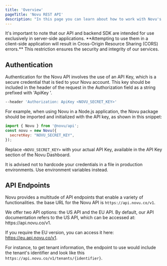```yaml
---
title: 'Overview'
pageTitle: 'Novu REST API'
description: "In this page you can learn about how to work with Novu's API"
---
```


<Callout>
  It's important to note that our API and backend SDK are intended for use exclusively in
  server-side applications. **Attempting to use them in a client-side application will result in
  Cross-Origin Resource Sharing (CORS) errors.** This restriction ensures the security and integrity
  of our services.
</Callout>

## Authentication

Authentication for the Novu API involves the use of an API Key, which is a secure credential that is tied to your Novu account. This key should be included in the header of the request in the Authorization field as a string prefixed with 'ApiKey '.

```bash
--header 'Authorization: ApiKey <NOVU_SECRET_KEY>'
```

For example, when using Novu in a Node.js application, the Novu package should be imported and initialized with the API key, as shown in this snippet:

```javascript
import { Novu } from '@novu/api';
const novu = new Novu({
  secretKey: "NOVU_SECRET_KEY",
});
```

Replace `<NOVU_SECRET_KEY>` with your actual API Key, available in the API Key section of the Novu Dashboard.

<Callout type="warn">
  It is advised not to hardcode your credentials in a file in production environments. Use
  environment variables instead.
</Callout>

## API Endpoints

Novu provides a multitude of API endpoints that enable a variety of functionalities. the base URL for the Novu API is `https://api.novu.co/v1`.

<Callout> 
We offer two API options: the US API and the EU API. By default, our API documentation refers to the US API, which can be accessed at: https://api.novu.co/v1.

If you require the EU version, you can access it here: https://eu.api.novu.co/v1.

</Callout>

For instance, to get tenant information, the endpoint to use would include the tenant's identifier and look like this `https://api.novu.co/v1/tenants/{identifier}`.
